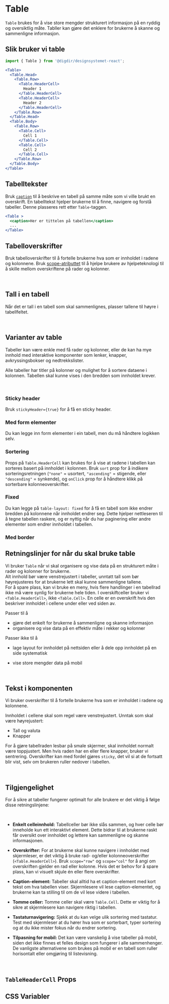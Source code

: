 

<Meta of={TableStories} />

# Table

`Table` brukes for å vise store mengder strukturert informasjon på en ryddig og oversiktlig måte. Tabller kan gjøre det enklere for brukerne å skanne og sammenligne informasjon.   

<Primary />
<Controls />

## Slik bruker vi table

```jsx
import { Table } from '@digdir/designsystemet-react';

<Table>
  <Table.Head>
    <Table.Row>
      <Table.HeaderCell>
        Header 1
      </Table.HeaderCell>
      <Table.HeaderCell>
        Header 2
      </Table.HeaderCell>
    </Table.Row>
  </Table.Head>
  <Table.Body>
    <Table.Row>
      <Table.Cell>
        Cell 1
      </Table.Cell>
      <Table.Cell>
        Cell 2
      </Table.Cell>
    </Table.Row>
  </Table.Body>
</Table>
```

## Tabelltekster

Bruk [`caption`](https://developer.mozilla.org/en-US/docs/Web/HTML/Element/caption) til å beskrive en tabell 
på samme måte som vi ville brukt en overskrift.
En tabelltekst hjelper brukerne til å finne, navigere og forstå tabeller.
Denne plasseres rett etter `Table`-taggen.

```jsx
<Table >
  <caption>Her er tittelen på tabellen</caption>
  ...
</Table>
```

## Tabelloverskrifter

Bruk tabelloverskrifter til å fortelle brukerne hva som er innholdet i radene og kolonnene. 
Bruk [scope-atributtet](https://developer.mozilla.org/en-US/docs/Web/HTML/Element/th#scope) til å hjelpe brukere av hjelpeteknologi til å 
skille mellom overskriftene på rader og kolonner.  

  <br />

## Tall i en tabell

Når det er tall i en tabell som skal sammenlignes, plasser tallene til høyre i tabellfeltet.

<br />

## Varianter av table

Tabeller kan være enkle med få rader og kolonner, eller de kan ha mye innhold med interaktive komponenter som lenker, knapper, 
avkryssingsbokser og nedtrekkslister. 

Alle tabeller har titler på kolonner og mulighet for å sortere dataene i kolonnen. 
Tabellen skal kunne vises i den bredden som innholdet krever.   

  <br />

### Sticky header

Bruk `stickyHeader={true}` for å få en sticky header.

<Canvas of={TableStories.StickyHeader} />

### Med form elementer

Du kan legge inn form elementer i ein tabell, men du må håndtere logikken selv.

<Canvas of={TableStories.WithFormElements} />

### Sortering

Props på `Table.HeaderCell` kan brukes for å vise at radene i tabellen kan sorteres basert på innholdet i kolonnen.
Bruk `sort` prop for å indikere sorteringsretningen (`"none"` = usortert, `"ascending"` = stigende, eller `"descending"` = synkende), og `onClick` prop for å håndtere klikk på sorterbare kolonneoverskrifter.

<Canvas of={TableStories.Sortable} />

### Fixed

Du kan legge på `table-layout: fixed` for å få en tabell som ikke endrer bredden på kolonnene når innholdet endrer seg.
Dette hjelper nettleseren til å tegne tabellen raskere, og er nyttig når du har paginering eller andre elementer som endrer innholdet i tabellen.

<Canvas of={TableStories.FixedTable} />

### Med border

<Canvas of={TableStories.WithBorder} />

## Retningslinjer for når du skal bruke table

Vi bruker `Table` når vi skal organisere og vise data på en strukturert måte i rader og kolonner for brukerne.  
Alt innhold bør være venstrejustert i tabeller, unntatt tall som bør høyrejusteres for at brukerne lett skal kunne sammenligne tallene.  
For å spare plass, kan vi bruke en meny, hvis flere handlinger i en tabellrad ikke må være synlig for brukerne hele tiden. 
I overskiftceller bruker vi `<Table.HeaderCell>`, ikke `<Table.Cell>`. En celle er en overskrift hvis den beskriver 
innholdet i cellene under eller ved siden av.

Passer til å
- gjøre det enkelt for brukerne å sammenligne og skanne informasjon
- organisere og vise data på en effektiv måte i rekker og kolonner

Passer ikke til å 
- lage layout for innholdet på nettsiden eller å dele opp innholdet på en side systematisk
- vise store mengder data på mobil

  <br />

## Tekst i komponenten

Vi bruker overskrifter til å fortelle brukerne hva som er innholdet i radene og kolonnene.

Innholdet i cellene skal som regel være venstrejustert.
Unntak som skal være høyrejustert:
- Tall og valuta
- Knapper

For å gjøre tabellraden lesbar på smale skjermer, skal innholdet normalt være toppjustert.
Men hvis raden har en eller flere knapper, bruker vi sentrering.
Overskrifter kan med fordel gjøres `sticky`, det vil si at de fortsatt blir vist, selv om brukeren ruller nedover i tabellen. 

  <br />

## Tilgjengelighet

For å sikre at tabeller fungerer optimalt for alle brukere er det viktig å følge disse retningslinjene:

<br />

- **Enkelt celleinnhold:**
  Tabellceller bør ikke slås sammen, og hver celle bør inneholde kun ett interaktivt element. Dette bidrar til at brukerne raskt får oversikt over innholdet og lettere kan sammenligne og skanne informasjonen.
- **Overskrifter:**
  For at brukerne skal kunne navigere i innholdet med skjermleser, er det viktig å bruke rad- og/eller kolonneoverskrifter (`<Table.HeaderCell>`). Bruk `scope="row"` og `scope="col"` for å angi om overskriften gjelder en rad eller kolonne. Hvis det er behov for å spare plass, kan vi visuelt skjule én eller flere overskrifter.
- **Caption-element:**
  Tabeller skal alltid ha et caption-element med kort tekst om hva tabellen viser. Skjermlesere vil lese caption-elementet, og brukerne kan ta stilling til om de vil lese videre i tabellen.
- **Tomme celler:**
  Tomme celler skal være `Table.Cell`. Dette er viktig for å sikre at skjermlesere kan navigere riktig i tabellen.
- **Tastaturnavigering:**
  Sjekk at du kan velge ulik sortering med tastatur. Test med skjermleser at du hører hva som er sorterbart, typer sortering og at du ikke mister fokus når du endrer sortering.
- **Tilpasning for mobil:**
  Det kan være vanskelig å vise tabeller på mobil, siden det ikke finnes et felles design som fungerer i alle sammenhenger.
  De vanligste alternativene som brukes på mobil er en tabell som ruller horisontalt eller omgjøring til listevisning.

  <br />

## `TableHeaderCell` Props

<ArgTypes of={TableHeaderCell} />

## CSS Variabler

<CssVariables css={css} />

